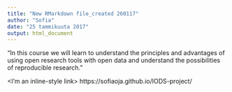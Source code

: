 ```yaml
---
title: "New RMarkdown file_created 260117"
author: "Sofia"
date: "25 tammikuuta 2017"
output: html_document
---
```


"In this course we will learn to understand the principles and advantages of using open research tools with open data and understand the possibilities of reproducible research."

<I'm an inline-style link> https://sofiaoja.github.io/IODS-project/